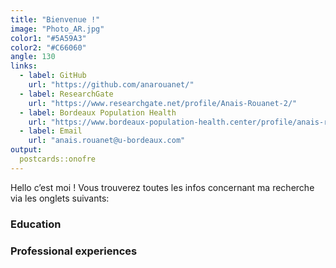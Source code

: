 ```yaml
---
title: "Bienvenue !"
image: "Photo_AR.jpg"
color1: "#5A59A3"
color2: "#C66060"
angle: 130
links:
  - label: GitHub
    url: "https://github.com/anarouanet/"
  - label: ResearchGate
    url: "https://www.researchgate.net/profile/Anais-Rouanet-2/"
  - label: Bordeaux Population Health
    url: "https://www.bordeaux-population-health.center/profile/anais-rouanet/"
  - label: Email
    url: "anais.rouanet@u-bordeaux.com"
output:
  postcards::onofre
---
```

 
Hello c'est moi ! Vous trouverez toutes les infos concernant ma recherche via les onglets suivants:


### Education


### Professional experiences

